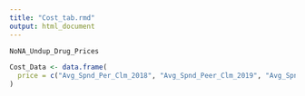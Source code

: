 ```yaml
---
title: "Cost_tab.rmd"
output: html_document
---
```




```r
NoNA_Undup_Drug_Prices

Cost_Data <- data.frame(
  price = c("Avg_Spnd_Per_Clm_2018", "Avg_Spnd_Peer_Clm_2019", "Avg_Spnd_Per_Clm_2020", "Avg_Spnd_Per_Clm_2021", "Avg_Spnd_Per_Clm_2022")
)
```

